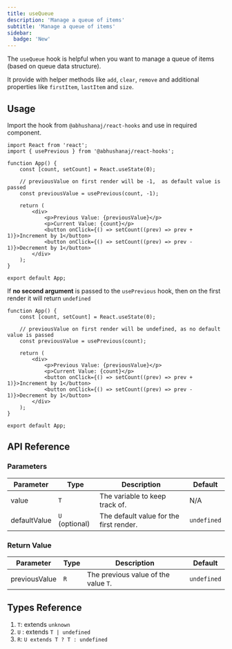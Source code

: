 ```yaml
---
title: useQueue
description: 'Manage a queue of items'
subtitle: 'Manage a queue of items'
sidebar:
  badge: 'New'
---
```



The `useQueue` hook is helpful when you want to manage a queue of items (based on queue data structure).

It provide with helper methods like `add`, `clear`, `remove` and additional properties like `firstItem`, `lastItem` and `size`.

<DemoWrapper title="useQueue">
	<Example client:load />
</DemoWrapper>

## Usage

Import the hook from `@abhushanaj/react-hooks` and use in required component.

```tsx title="./src/App.tsx" ins={2,8}
import React from 'react';
import { usePrevious } from '@abhushanaj/react-hooks';

function App() {
	const [count, setCount] = React.useState(0);

	// previousValue on first render will be -1,  as default value is passed
	const previousValue = usePrevious(count, -1);

	return (
		<div>
			<p>Previous Value: {previousValue}</p>
			<p>Current Value: {count}</p>
			<button onClick={() => setCount((prev) => prev + 1)}>Increment by 1</button>
			<button onClick={() => setCount((prev) => prev - 1)}>Decrement by 1</button>
		</div>
	);
}

export default App;
```

If **no second argument** is passed to the `usePrevious` hook, then on the first render it will return `undefined`

```tsx title="./src/App.tsx" ins={5} {4}
function App() {
	const [count, setCount] = React.useState(0);

	// previousValue on first render will be undefined, as no default value is passed
	const previousValue = usePrevious(count);

	return (
		<div>
			<p>Previous Value: {previousValue}</p>
			<p>Current Value: {count}</p>
			<button onClick={() => setCount((prev) => prev + 1)}>Increment by 1</button>
			<button onClick={() => setCount((prev) => prev - 1)}>Decrement by 1</button>
		</div>
	);
}

export default App;
```

## API Reference

### Parameters

| Parameter    | Type           | Description                             | Default     |
| ------------ | -------------- | --------------------------------------- | ----------- |
| value        | `T`            | The variable to keep track of.          | N/A         |
| defaultValue | `U` (optional) | The default value for the first render. | `undefined` |

### Return Value

| Parameter     | Type | Description                          | Default     |
| ------------- | ---- | ------------------------------------ | ----------- |
| previousValue | `R`  | The previous value of the value `T`. | `undefined` |

## Types Reference

1.  `T`: extends `unknown`
2.  `U` : extends `T | undefined`
3.  `R`: `U extends T ? T : undefined`
